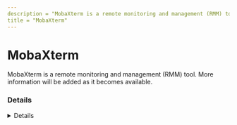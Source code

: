 ```yaml
---
description = "MobaXterm is a remote monitoring and management (RMM) tool. More information will be added as it becomes available."
title = "MobaXterm"
---
```




# MobaXterm

MobaXterm is a remote monitoring and management (RMM) tool. More information will be added as it becomes available.

### Details
<Details author={""}
         category={""}
         created={""}
         website={""}
         lastModified={""}
         privileges={""}
         free={ "" }
         verification={""}
/>

#### Installation Paths
<Card code={ ["C:\\*\\MobaXterm_installer_12.1.msi", "*\\MobaXterm_installer_*.msi", "*\\Mobatek\\MobaXterm\\*"] }/>





### Forensic Artifacts










